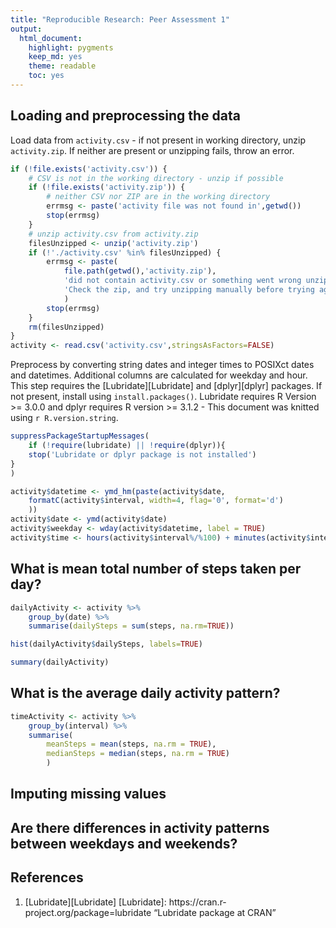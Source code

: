 ```yaml
---
title: "Reproducible Research: Peer Assessment 1"
output: 
  html_document:
    highlight: pygments
    keep_md: yes
    theme: readable
    toc: yes
---
```



## Loading and preprocessing the data
Load data from `activity.csv` - if not present in working directory, unzip `activity.zip`. If neither are present or unzipping fails, throw an error.
```r
if (!file.exists('activity.csv')) {
    # CSV is not in the working directory - unzip if possible
    if (!file.exists('activity.zip')) {
        # neither CSV nor ZIP are in the working directory
        errmsg <- paste('activity file was not found in',getwd())
        stop(errmsg)
    }
    # unzip activity.csv from activity.zip
    filesUnzipped <- unzip('activity.zip')
    if (!'./activity.csv' %in% filesUnzipped) {
        errmsg <- paste(
            file.path(getwd(),'activity.zip'),
            'did not contain activity.csv or something went wrong unzipping.\n',
            'Check the zip, and try unzipping manually before trying again'
            )
        stop(errmsg)
    }
    rm(filesUnzipped)
}
activity <- read.csv('activity.csv',stringsAsFactors=FALSE)
```

Preprocess by converting string dates and integer times to POSIXct dates and datetimes. Additional columns are calculated for weekday and hour. This step requires the [Lubridate][Lubridate] and [dplyr][dplyr] packages. If not present, install using `install.packages()`. Lubridate requires R Version >= 3.0.0 and dplyr requires R version >= 3.1.2 - This document was knitted using `r R.version.string`.
```r
suppressPackageStartupMessages(
    if (!require(lubridate) || !require(dplyr)){
    stop('Lubridate or dplyr package is not installed')
}
)

activity$datetime <- ymd_hm(paste(activity$date,
    formatC(activity$interval, width=4, flag='0', format='d')
    ))
activity$date <- ymd(activity$date)
activity$weekday <- wday(activity$datetime, label = TRUE)
activity$time <- hours(activity$interval%/%100) + minutes(activity$interval %% 100)
```




## What is mean total number of steps taken per day?
```r
dailyActivity <- activity %>% 
    group_by(date) %>% 
    summarise(dailySteps = sum(steps, na.rm=TRUE))

hist(dailyActivity$dailySteps, labels=TRUE)

summary(dailyActivity)
```



## What is the average daily activity pattern?
```r
timeActivity <- activity %>% 
    group_by(interval) %>%
    summarise(
        meanSteps = mean(steps, na.rm = TRUE),
        medianSteps = median(steps, na.rm = TRUE)
        )

```



## Imputing missing values



## Are there differences in activity patterns between weekdays and weekends?


## References
1. [Lubridate][Lubridate] 
[Lubridate]: https://cran.r-project.org/package=lubridate "Lubridate package at CRAN"
